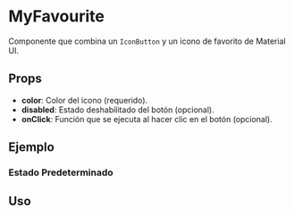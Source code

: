
<Meta of={MyFavourite} title="MyFavourite" />

# MyFavourite

Componente que combina un `IconButton` y un icono de favorito de Material UI.

## Props

- **color**: Color del icono (requerido).
- **disabled**: Estado deshabilitado del botón (opcional).
- **onClick**: Función que se ejecuta al hacer clic en el botón (opcional).

## Ejemplo

### Estado Predeterminado

<Canvas of={MyFavourite.Default} />

## Uso

```ts
import { MyFavourite } from 'milibreria';

function Example() {
    return (
        <MyFavourite
            color="red" // Color del icono
            onClick={() => alert("¡Favorito añadido!")} // Manejo del evento onClick
        />
    );
}
export default Example;
